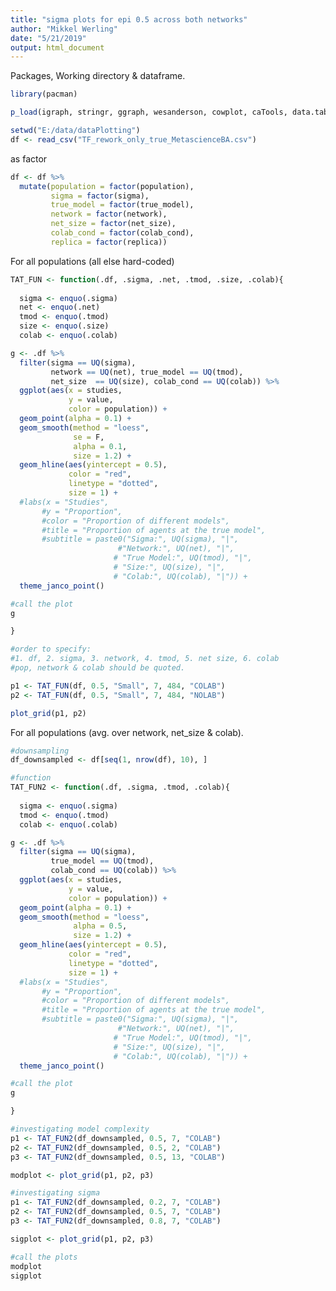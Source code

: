 ```yaml
---
title: "sigma plots for epi 0.5 across both networks"
author: "Mikkel Werling"
date: "5/21/2019"
output: html_document
---
```


Packages, Working directory & dataframe. 

```r
library(pacman)

p_load(igraph, stringr, ggraph, wesanderson, cowplot, caTools, data.table, permute, matrixStats, MCMCpack, tidyverse, ggunchained, tidyselect)

setwd("E:/data/dataPlotting")
df <- read_csv("TF_rework_only_true_MetascienceBA.csv")

```

as factor 

```r

df <- df %>%
  mutate(population = factor(population),
         sigma = factor(sigma),
         true_model = factor(true_model),
         network = factor(network),
         net_size = factor(net_size),
         colab_cond = factor(colab_cond),
         replica = factor(replica))

```

For all populations (all else hard-coded)

```r

TAT_FUN <- function(.df, .sigma, .net, .tmod, .size, .colab){
  
  sigma <- enquo(.sigma)
  net <- enquo(.net)
  tmod <- enquo(.tmod)
  size <- enquo(.size)
  colab <- enquo(.colab)

g <- .df %>%
  filter(sigma == UQ(sigma), 
         network == UQ(net), true_model == UQ(tmod), 
         net_size  == UQ(size), colab_cond == UQ(colab)) %>%
  ggplot(aes(x = studies, 
             y = value, 
             color = population)) +
  geom_point(alpha = 0.1) +
  geom_smooth(method = "loess", 
              se = F, 
              alpha = 0.1, 
              size = 1.2) +
  geom_hline(aes(yintercept = 0.5), 
             color = "red", 
             linetype = "dotted", 
             size = 1) + 
  #labs(x = "Studies", 
       #y = "Proportion", 
       #color = "Proportion of different models", 
       #title = "Proportion of agents at the true model",
       #subtitle = paste0("Sigma:", UQ(sigma), "|", 
                        #"Network:", UQ(net), "|", 
                       # "True Model:", UQ(tmod), "|",
                       # "Size:", UQ(size), "|",
                       # "Colab:", UQ(colab), "|")) +
  theme_janco_point()

#call the plot
g

}

#order to specify: 
#1. df, 2. sigma, 3. network, 4. tmod, 5. net size, 6. colab
#pop, network & colab should be quoted. 

p1 <- TAT_FUN(df, 0.5, "Small", 7, 484, "COLAB")
p2 <- TAT_FUN(df, 0.5, "Small", 7, 484, "NOLAB")

plot_grid(p1, p2)

```

For all populations (avg. over network, net_size & colab). 

```r

#downsampling 
df_downsampled <- df[seq(1, nrow(df), 10), ]

#function
TAT_FUN2 <- function(.df, .sigma, .tmod, .colab){
  
  sigma <- enquo(.sigma)
  tmod <- enquo(.tmod)
  colab <- enquo(.colab)

g <- .df %>%
  filter(sigma == UQ(sigma), 
         true_model == UQ(tmod),
         colab_cond == UQ(colab)) %>%
  ggplot(aes(x = studies, 
             y = value, 
             color = population)) +
  geom_point(alpha = 0.1) +
  geom_smooth(method = "loess", 
              alpha = 0.5, 
              size = 1.2) +
  geom_hline(aes(yintercept = 0.5), 
             color = "red", 
             linetype = "dotted", 
             size = 1) + 
  #labs(x = "Studies", 
       #y = "Proportion", 
       #color = "Proportion of different models", 
       #title = "Proportion of agents at the true model",
       #subtitle = paste0("Sigma:", UQ(sigma), "|", 
                        #"Network:", UQ(net), "|", 
                       # "True Model:", UQ(tmod), "|",
                       # "Size:", UQ(size), "|",
                       # "Colab:", UQ(colab), "|")) +
  theme_janco_point()

#call the plot
g

}

#investigating model complexity 
p1 <- TAT_FUN2(df_downsampled, 0.5, 7, "COLAB")
p2 <- TAT_FUN2(df_downsampled, 0.5, 2, "COLAB")
p3 <- TAT_FUN2(df_downsampled, 0.5, 13, "COLAB")

modplot <- plot_grid(p1, p2, p3)

#investigating sigma 
p1 <- TAT_FUN2(df_downsampled, 0.2, 7, "COLAB")
p2 <- TAT_FUN2(df_downsampled, 0.5, 7, "COLAB")
p3 <- TAT_FUN2(df_downsampled, 0.8, 7, "COLAB")

sigplot <- plot_grid(p1, p2, p3)

#call the plots
modplot
sigplot

```

